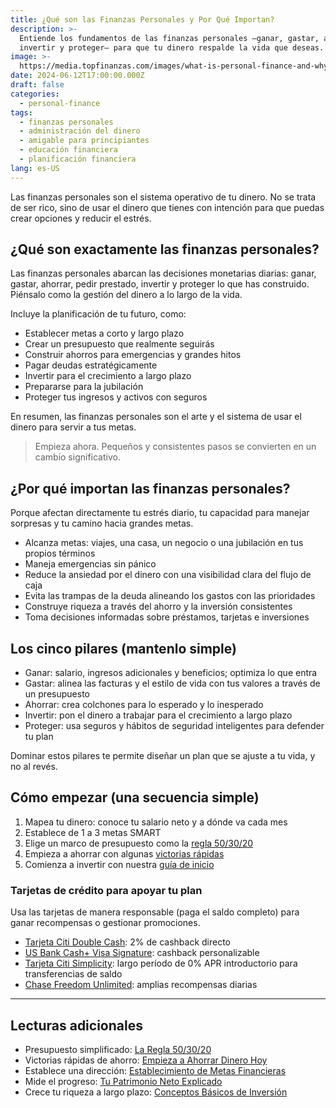 ```yaml
---
title: ¿Qué son las Finanzas Personales y Por Qué Importan?
description: >-
  Entiende los fundamentos de las finanzas personales —ganar, gastar, ahorrar,
  invertir y proteger— para que tu dinero respalde la vida que deseas.
image: >-
  https://media.topfinanzas.com/images/what-is-personal-finance-and-why-does-it-matter-2.webp
date: 2024-06-12T17:00:00.000Z
draft: false
categories:
  - personal-finance
tags:
  - finanzas personales
  - administración del dinero
  - amigable para principiantes
  - educación financiera
  - planificación financiera
lang: es-US
---
```


Las finanzas personales son el sistema operativo de tu dinero. No se trata de ser rico, sino de usar el dinero que tienes con intención para que puedas crear opciones y reducir el estrés.

## ¿Qué son exactamente las finanzas personales?

Las finanzas personales abarcan las decisiones monetarias diarias: ganar, gastar, ahorrar, pedir prestado, invertir y proteger lo que has construido. Piénsalo como la gestión del dinero a lo largo de la vida.

Incluye la planificación de tu futuro, como:

- Establecer metas a corto y largo plazo
- Crear un presupuesto que realmente seguirás
- Construir ahorros para emergencias y grandes hitos
- Pagar deudas estratégicamente
- Invertir para el crecimiento a largo plazo
- Prepararse para la jubilación
- Proteger tus ingresos y activos con seguros

En resumen, las finanzas personales son el arte y el sistema de usar el dinero para servir a tus metas.

> Empieza ahora. Pequeños y consistentes pasos se convierten en un cambio significativo.

## ¿Por qué importan las finanzas personales?

Porque afectan directamente tu estrés diario, tu capacidad para manejar sorpresas y tu camino hacia grandes metas.

- Alcanza metas: viajes, una casa, un negocio o una jubilación en tus propios términos
- Maneja emergencias sin pánico
- Reduce la ansiedad por el dinero con una visibilidad clara del flujo de caja
- Evita las trampas de la deuda alineando los gastos con las prioridades
- Construye riqueza a través del ahorro y la inversión consistentes
- Toma decisiones informadas sobre préstamos, tarjetas e inversiones

## Los cinco pilares (mantenlo simple)

- Ganar: salario, ingresos adicionales y beneficios; optimiza lo que entra
- Gastar: alinea las facturas y el estilo de vida con tus valores a través de un presupuesto
- Ahorrar: crea colchones para lo esperado y lo inesperado
- Invertir: pon el dinero a trabajar para el crecimiento a largo plazo
- Proteger: usa seguros y hábitos de seguridad inteligentes para defender tu plan

Dominar estos pilares te permite diseñar un plan que se ajuste a tu vida, y no al revés.

## Cómo empezar (una secuencia simple)

1. Mapea tu dinero: conoce tu salario neto y a dónde va cada mes
2. Establece de 1 a 3 metas SMART
3. Elige un marco de presupuesto como la [regla 50/30/20](/finanzas-personales/la-regla-503020-explicada-un-presupuesto-sencillo-que-realmente-funciona)
4. Empieza a ahorrar con algunas [victorias rápidas](/finanzas-personales/maneras-sencillas-de-empezar-a-ahorrar-dinero-hoy-incluso-con-un-presupuesto-ajustado)
5. Comienza a invertir con nuestra [guía de inicio](/finanzas-personales/los-conceptos-basicos-de-la-inversion-como-empezar-sin-ser-un-experto)

<AdZone id="us_site_4" />

### Tarjetas de crédito para apoyar tu plan

Usa las tarjetas de manera responsable (paga el saldo completo) para ganar recompensas o gestionar promociones.

- [Tarjeta Citi Double Cash](/soluciones-financieras/citi-double-cash-credit-card-benefits-earn-2-cashback-on-every-purchase): 2% de cashback directo
- [US Bank Cash+ Visa Signature](/soluciones-financieras/beneficios-de-la-tarjeta-us-bank-cash-visa-signature-cashback-personalizable): cashback personalizable
- [Tarjeta Citi Simplicity](/soluciones-financieras/discover-the-benefits-of-the-citi-simplicity-card): largo período de 0% APR introductorio para transferencias de saldo
- [Chase Freedom Unlimited](/soluciones-financieras/chase-freedom-unlimited-credit-card-benefits-unlimited-cashback-more): amplias recompensas diarias

---

## Lecturas adicionales

- Presupuesto simplificado: [La Regla 50/30/20](/finanzas-personales/la-regla-503020-explicada-un-presupuesto-sencillo-que-realmente-funciona)
- Victorias rápidas de ahorro: [Empieza a Ahorrar Dinero Hoy](/finanzas-personales/maneras-sencillas-de-empezar-a-ahorrar-dinero-hoy-incluso-con-un-presupuesto-ajustado)
- Establece una dirección: [Establecimiento de Metas Financieras](/finanzas-personales/estableciendo-metas-financieras-una-guia-para-principiantes-para-planificar-tu-futuro)
- Mide el progreso: [Tu Patrimonio Neto Explicado](/finanzas-personales/tu-patrimonio-neto-explicado-que-es-y-como-calcularlo)
- Crece tu riqueza a largo plazo: [Conceptos Básicos de Inversión](/finanzas-personales/los-conceptos-basicos-de-la-inversion-como-empezar-sin-ser-un-experto)
